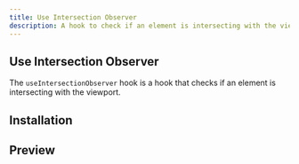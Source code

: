 ```yaml
---
title: Use Intersection Observer
description: A hook to check if an element is intersecting with the viewport
---
```



## Use Intersection Observer

The `useIntersectionObserver` hook is a hook that checks if an element is intersecting with the viewport.

## Installation

<InstallCommand pkgName="use-intersection-observer" />

## Preview

<PreviewCode pkgName="use-intersection-observer">
  <Demo />
</PreviewCode>
